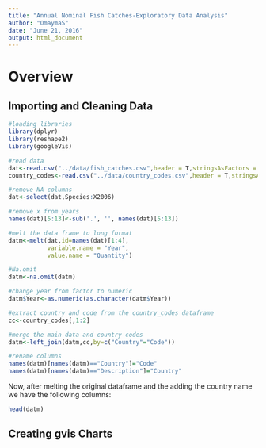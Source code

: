 ```yaml
---
title: "Annual Nominal Fish Catches-Exploratory Data Analysis"
author: "OmaymaS"
date: "June 21, 2016"
output: html_document
---
```

# Overview

## Importing and Cleaning Data
```r
#loading libraries
library(dplyr)
library(reshape2)
library(googleVis)

#read data
dat<-read.csv("../data/fish_catches.csv",header = T,stringsAsFactors = F)
country_codes<-read.csv("../data/country_codes.csv",header = T,stringsAsFactors = F)

#remove NA columns
dat<-select(dat,Species:X2006)

#remove x from years 
names(dat)[5:13]<-sub('.', '', names(dat)[5:13])

#melt the data frame to long format
datm<-melt(dat,id=names(dat)[1:4],
           variable.name = "Year",
           value.name = "Quantity")

#Na.omit
datm<-na.omit(datm)

#change year from factor to numeric
datm$Year<-as.numeric(as.character(datm$Year))

#extract country and code from the country_codes dataframe
cc<-country_codes[,1:2]

#merge the main data and country codes 
datm<-left_join(datm,cc,by=c("Country"="Code"))

#rename columns 
names(datm)[names(datm)=="Country"]="Code"
names(datm)[names(datm)=="Description"]="Country"
```
Now, after melting the original dataframe and the adding the country name we have the following columns:
```r
head(datm)
```



## Creating gvis Charts